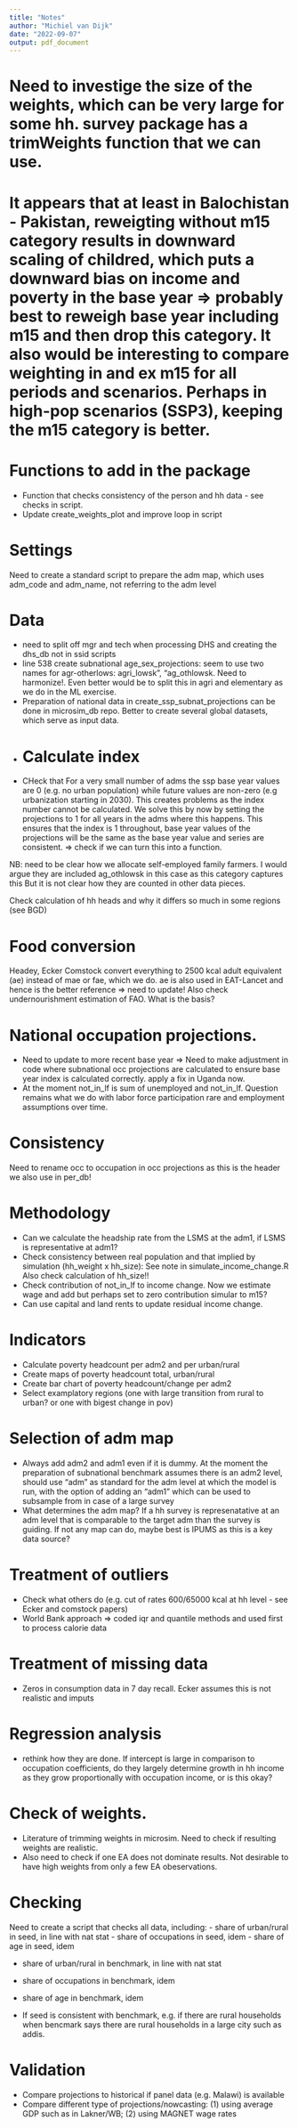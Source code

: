```yaml
---
title: "Notes"
author: "Michiel van Dijk"
date: "2022-09-07"
output: pdf_document
---
```


# Need to investige the size of the weights, which can be very large for some hh. survey package has a trimWeights function that we can use.

# It appears that at least in Balochistan - Pakistan, reweigting without m15 category results in downward scaling of childred, which puts a downward bias on income and poverty in the base year => probably best to reweigh base year including m15 and then drop this category. It also would be interesting to compare weighting in and ex m15 for all periods and scenarios. Perhaps in high-pop scenarios (SSP3), keeping the m15 category is better.

# Functions to add in the package

-   Function that checks consistency of the person and hh data - see checks in script.
- Update create_weights_plot and improve loop in script


# Settings

Need to create a standard script to prepare the adm map, which uses adm_code and adm_name, not referring to the adm level


# Data
- need to split off mgr and tech when processing DHS and creating the dhs_db not in ssid scripts
- line 538 create subnational age_sex_projections: seem to use two names for agr-otherlows: agri_lowsk", "ag_othlowsk. Need to harmonize!. Even better would be to split this in agri and elementary as we do in the ML exercise.
- Preparation of national data in create_ssp_subnat_projections can be done in microsim_db repo. Better to create several global datasets, which serve as input data.
- # Calculate index
- CHeck that For a very small number of adms the ssp base year values are 0 (e.g. no urban population)
while future values are non-zero (e.g urbanization starting in 2030). This creates problems as the index number cannot be calculated. We solve this by now by setting the projections to 1 for all years in the adms where this happens. This ensures that the index is 1 throughout, base year values of the projections will be the same as the base year value and series are consistent. => check if we can turn this into a function.

NB: need to be clear how we allocate self-employed family farmers.
I would argue they are included ag_othlowsk in this case as this category captures this
But it is not clear how they are counted in other data pieces.

Check calculation of hh heads and why it differs so much in some regions (see BGD)

# Food conversion
Headey, Ecker Comstock convert everything to 2500 kcal adult equivalent (ae) instead of mae or fae, which we do. ae is also used in EAT-Lancet and hence is the better reference => need to update! Also check undernourishment estimation of FAO. What is the basis?

# National occupation projections.
- Need to update to more recent base year => Need to make adjustment in code where
subnational occ projections are calculated to ensure base year index is calculated correctly. apply a fix in Uganda now.
- At the moment not_in_lf is sum of unemployed and not_in_lf. Question remains what we do with labor force participation rare and employment assumptions over time.

# Consistency

Need to rename occ to occupation in occ projections as this is the header we also use in per_db!


# Methodology
- Can we calculate the headship rate from the LSMS at the adm1, if LSMS is representative at adm1?
- Check consistency between real population and that implied by simulation (hh_weight x hh_size): See note in simulate_income_change.R Also check calculation of hh_size!!
- Check contribution of not_in_lf to income change. Now we estimate wage and add but perhaps set to zero contribution simular to m15?
- Can use capital and land rents to update residual income change.

# Indicators

- Calculate poverty headcount per adm2 and per urban/rural
- Create maps of poverty headcount total, urban/rural
- Create bar chart of poverty headcount/change per adm2
- Select examplatory regions (one with large transition from rural to urban? or one with bigest change in pov)

# Selection of adm map
- Always add adm2 and adm1 even if it is dummy. At the moment the preparation of subnational benchmark assumes there is an adm2 level, should use "adm" as standard for the adm level at which the model is run, with the option of adding an "adm1" which can be used to subsample from in case of a large survey
- What determines the adm map? If a hh survey is represenatative at an adm level that is comparable to the target adm than the survey is guiding. If not any map can do, maybe best is IPUMS as this is a key data source?


# Treatment of outliers
- Check what others do (e.g. cut of rates 600/65000 kcal at hh level - see Ecker and comstock papers)
- World Bank approach
=> coded iqr and quantile methods and used first to process calorie data


# Treatment of missing data
- Zeros in consumption data in 7 day recall. Ecker assumes this is not realistic and imputs

# Regression analysis
- rethink how they are done. If intercept is large in comparison to occupation coefficients, do they largely determine growth in hh income as they grow proportionally with occupation income, or is this okay?

# Check of weights. 
- Literature of trimming weights in microsim. Need to check if resulting weights are realistic.
- Also need to check if one EA does not dominate results. Not desirable to have high weights from only a few EA obeservations.


# Checking
Need to create a script that checks all data, including:
- share of urban/rural in seed, in line with nat stat
- share of occupations in seed, idem
- share of age in seed, idem

- share of urban/rural in benchmark, in line with nat stat
- share of occupations in benchmark, idem
- share of age in benchmark, idem

- If seed is consistent with benchmark, e.g. if there are rural households when bencmark says there are rural households in a large city such as addis.


# Validation
- Compare projections to historical if panel data (e.g. Malawi) is available
- Compare different type of projections/nowcasting: (1) using average GDP such as in Lakner/WB; (2) using MAGNET wage rates

